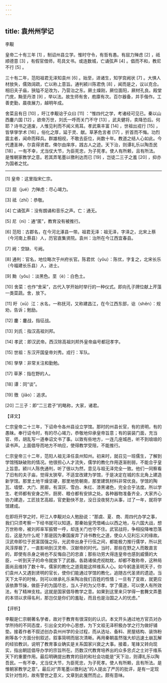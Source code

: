 ```yaml
---
---
---
```

title: 袁州州学记
---




李觏

皇帝二十有三年 [1] ，制诏州县立学。惟时守令，有哲有愚。有屈力殚虑 [2] ，祗顺德意 [3] ，有假官借师，苟具文书。或连数城，亡诵弦声 [4] 。倡而不和，教尼不行 [5] 。

三十有二年，范阳祖君无泽知袁州 [6] 。始至，进诸生，知学宫阙状 [7] 。大惧人材放失，儒效阔疏，亡以称上意旨。通判颍川陈君侁 [8] ，闻而是之，议以克合。相旧夫子庙，狭隘不足改为，乃营治之东。厥土燥刚，厥位面阳，厥材孔良。殿堂门庑，黝垩丹漆 [9] ，举以法。故生师有舍，庖廪有次。百尔器备，并手偕作。工善吏勤，晨夜展力，越明年成。

舍菜且有日 [10] ，旴江李觏谂于众曰 [11] ：“惟四代之学，考诸经可见已。秦以山西鏖六国 [12] ，欲帝万世，刘氏一呼而关门不守 [13] ，武夫健将，卖降恐后。何耶？诗书之道废，人惟见利而不闻义焉耳。孝武乘丰富 [14] ，世祖出戎行 [15] ，皆孳孳学术 [16] 。俗化之厚，延于灵、献。草茅危言者 [17] ，折首而不悔。功烈震主者，闻命而释兵。群雄相视，不敢去臣位，尚数十年。教道之结人心如此。今代遭圣神，尔袁得贤君。俾尔由庠序，践古人之迹。天下治，则谭礼乐以陶吾民 [18] 。一有不幸，尤当仗大节，为臣死忠，为子死孝。使人有所赖，且有所法。是惟朝家教学之意。若其弄笔墨以徼利达而已 [19] ，岂徒二三子之羞 [20] ，抑亦为国者之忧。



* * *



[1] 皇帝：这里指宋仁宗。

[2] 屈（jué）力殚虑：尽心竭力。

[3] 祗（zhī）：恭敬。

[4] 亡诵弦声：没有朗诵和音乐之声。亡：通无。

[5] 尼（nì）：通“匿”，教育没有被推行。

[6] 范阳：古郡名，在今河北涿县一带。祖君无泽：祖无泽，字泽之，北宋上蔡（今河南上蔡县）人，历官直集贤院。袁州：治所在今江西宜春县。

[7] 阙：空缺、亏阙。

[8] 通判：官名，地位略次于州府长官。陈君优（yōu）：陈优，字复之，北宋长乐（今福建长乐县）人，进士。

[9] 黝（yǒu）：淡黑色。垩（è）：白色土。

[10] 舍菜：也作“舍采”，古代入学开始时举行的一种仪式。即向孔子牌位献上芹藻一类菜蔬。舍，放下。

[11] 盱（xū）江：水名，一称抚河，又称建昌江，在今江西东部，谂（shěn）：规劝，告诉；勉励。

[12] 鏖：鏖战，指征战。

[13] 刘氏：指汉高祖刘邦。

[14] 孝武：即汉武帝。西汉除高祖刘邦外皇帝庙号都冠孝字。

[15] 世祖：东汉开国皇帝刘秀。戎行：军队。

[16] 孳孳：非常关注和勤勉。

[17] 草茅：指在野的人。

[18] 谭：同“谈”。

[19] 徼（jiǎo）：追求。

[20] 二三子：即“二三君子”的略称，大家，诸君。

【译文】

仁宗皇帝二十三年，下诏命令各州县设立学馆。那时的州县长官，有的贤明，有的愚昧。奉行诏令时，有的尽心竭力，恭敬地仰承皇帝旨意；有的装装门面，充当官、师，胡乱写一道奉诏文书了事。以致有些地方，一连几座城邑，听不到琅琅的读书声。上面倡导而地方不响应，使得教学受阻，不能推行。

仁宗皇帝三十二年，范阳人祖无泽任袁州知州。初来时，就召见一班儒生，了解到学馆残缺破败的情况。他很担心人才流失，儒学的教化作用逐渐削弱，不能合乎皇上旨意。颍川人陈侁通判，听了很以为然，意见与祖无泽完全一致。他们一同察看了旧有的夫子庙，觉得太狭窄，不适宜改建为学馆，于是决定在城的东北角上建造新学馆。那里土地干燥坚硬，那里地势朝南，那里建筑材料非常优良。学馆的陶瓦、墙壁、大门、房廊，有深灰、雪白、朱红、漆黑诸色，完全合乎法度。所以学生、老师都有安身之所，厨房、粮仓都有安排之处。各种器物准备齐全，大家齐心协力建造，工匠技艺高超，官吏勤快不怠，没日没夜努力从事，过了一年，就将学馆建成。

在即将开学之时，旴江人李觏对众人勉励说：“那虞、夏、商、周四代办学之事，我们只须考察一下经书就可以知道。那秦始皇凭借崤山以西之地，与六国大战，想万世称帝，被刘邦率军振臂一呼，却连关门也守不住。武官战将，争相投降唯恐落后，这是为什么呢？那是因为秦国废弃了诗书教化之道，使众人见利忘义的缘故。汉武帝即位于民富国强之际，光武帝出身于行伍之间，都能极力推行儒学，所以民风淳厚极了，一直影响到汉灵帝、汉献帝的时代。当时，那些在野之人而敢直言的，即使有杀身之祸也不反悔自己的忠直；那些功劳大得连皇帝也感到威慑的大臣，一听到天子的命令就放下了武器。各路诸侯虎视眈眈，却都不敢称帝，这种局面尚且维持了数十年。儒家的教化之道竟能这样维系人心。如今躬逢圣明天子，你们袁州人又遇到贤明的官长，使你们能通过学馆的教化，追随古代圣贤的遗迹。当天下太平的时候，则可以继承礼乐来陶冶我们百姓的性情；一旦有了变故，就更应该依靠节操，做臣子的为国尽忠，当人子的为父尽孝。学了儒道，可以使人有所效法，有了精神支柱。这就是国家倡导教学之意。如果到这里来只学得一套舞文弄墨的本领以求得名利，那岂仅是你们的羞耻，而且也是治国之人的忧虑。”

【评析】

李觏是仁宗朝著名学者，故对于教育有很深刻的认识。本文开头通过地方官员对办学所持的不同态度，引出全文的中心思想，为下文祖无泽积极办学之行为做好铺垫。接着作者不叙述创办袁州州学的全过程，而从选址、备料、房屋结构、装饰粉刷等各个方面分别叙述，叙事简明而层次清晰。再用秦朝虽然强大却迅速土崩瓦解的经验教训，说明了教育事业确实是关系国家兴衰之大事。接着，笔锋又转向现实，指出朝廷倡导办学的宗旨所在。历数汉代教育培养出的众多忠贞之士对于维系天下的重要作用。最后明确提出教育的目的和社会功能是“天下治，则谭礼乐以陶吾民。一有不幸，尤当仗大节，为臣死忠，为子死孝。使人有所赖，且有所法。是惟朝家教学之意”。最后对“弄笔墨以徼利达”的人提出了严厉的批评，是有一定现实针对性的，故有警世之意义，文章到此戛然而止。颇有意味。